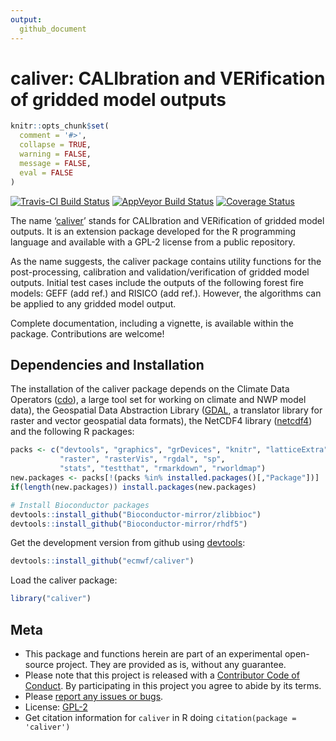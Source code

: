 ```yaml
---
output: 
  github_document
---
```


<!-- Edit the README.Rmd only!!! The README.md is generated automatically from README.Rmd. -->

caliver: CALIbration and VERification of gridded model outputs
==============================================================

```r
knitr::opts_chunk$set(
  comment = '#>',
  collapse = TRUE,
  warning = FALSE,
  message = FALSE,
  eval = FALSE
)
```

[![Travis-CI Build Status](https://travis-ci.org/ecmwf/caliver.svg?branch=master)](https://travis-ci.org/ecmwf/caliver)
[![AppVeyor Build Status](https://ci.appveyor.com/api/projects/status/github/ecmwf/caliver?branch=master&svg=true)](https://ci.appveyor.com/project/ecmwf/caliver)
[![Coverage Status](https://img.shields.io/codecov/c/github/ecmwf/caliver/master.svg)](https://codecov.io/github/ecmwf/caliver?branch=master)

The name '[caliver](https://github.com/ecmwf/caliver)' stands for CALIbration and VERification of gridded model outputs. It is an extension package developed for the R programming language and available with a GPL-2 license from a public repository.

As the name suggests, the caliver package contains utility functions for the post-processing, calibration and validation/verification of gridded model outputs. Initial test cases include the outputs of the following forest fire models: GEFF (add ref.) and RISICO (add ref.). However, the algorithms can be applied to any gridded model output.

Complete documentation, including a vignette, is available within the package.
Contributions are welcome!

## Dependencies and Installation

The installation of the caliver package depends on the Climate Data Operators ([cdo](https://code.zmaw.de/projects/cdo/wiki)), a large tool set for working on climate and NWP model data), the Geospatial Data Abstraction Library ([GDAL](http://www.gdal.org/), a translator library for raster and vector geospatial data formats), the NetCDF4 library ([netcdf4](http://www.unidata.ucar.edu/software/netcdf/)) and the following R packages:

```r
packs <- c("devtools", "graphics", "grDevices", "knitr", "latticeExtra", 
           "raster", "rasterVis", "rgdal", "sp", 
           "stats", "testthat", "rmarkdown", "rworldmap")
new.packages <- packs[!(packs %in% installed.packages()[,"Package"])]
if(length(new.packages)) install.packages(new.packages)

# Install Bioconductor packages
devtools::install_github("Bioconductor-mirror/zlibbioc")
devtools::install_github("Bioconductor-mirror/rhdf5")
```

Get the development version from github using [devtools](https://github.com/hadley/devtools):

```r
devtools::install_github("ecmwf/caliver")
```

Load the caliver package:

```r
library("caliver")
```

## Meta

* This package and functions herein are part of an experimental open-source project. They are provided as is, without any guarantee.
* Please note that this project is released with a [Contributor Code of Conduct](CONDUCT.md). By participating in this project you agree to abide by its terms.
* Please [report any issues or bugs](https://github.com/ecmwf/caliver/issues).
* License: [GPL-2](https://opensource.org/licenses/GPL-2.0)
* Get citation information for `caliver` in R doing `citation(package = 'caliver')`
